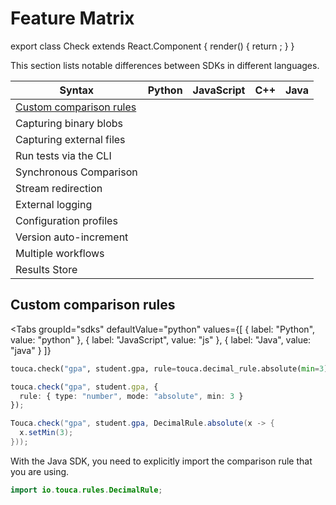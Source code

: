 
# Feature Matrix

export class Check extends React.Component {
  render() {
    return <HiCheckCircle color="green" size="1.25rem" />;
  }
}

This section lists notable differences between SDKs in different languages.

| Syntax                                              | Python                     | JavaScript                 | C++                        | Java                       |
| --------------------------------------------------- | -------------------------- | -------------------------- | -------------------------- | -------------------------- |
| [Custom comparison rules](#custom-comparison-rules) | <Since version="v1.8.1" /> | <Since version="v1.6.2" /> |                            | <Since version="v1.5.2" /> |
| Capturing binary blobs                              | <Since version="v1.8.1" /> | <Since version="v1.6.2" /> |                            |                            |
| Capturing external files                            | <Since version="v1.8.1" /> | <Since version="v1.6.2" /> |                            |                            |
| Run tests via the CLI                               | <Since version="v1.5.2" /> |                            |                            |                            |
| Synchronous Comparison                              | <Since version="v1.8.6" /> | <Since version="v1.6.4" /> | <Since version="v1.6.1" /> | <Since version="v1.6.1" /> |
| Stream redirection                                  |                            |                            | <Since version="v1.4.0" /> |                            |
| External logging                                    |                            |                            | <Since version="v1.4.0" /> |                            |
| Configuration profiles                              | <Since version="v1.5.3" /> | <Since version="v1.5.6" /> | <Since version="v1.6.0" /> | <Since version="v1.6.0" /> |
| Version auto-increment                              | <Since version="v1.5.8" /> | <Since version="v1.5.5" /> | <Since version="v1.6.0" /> | <Since version="v1.6.0" /> |
| Multiple workflows                                  | <Since version="v1.5.2" /> | <Since version="v1.5.5" /> | <Since version="v1.6.0" /> | <Since version="v1.6.0" /> |
| Results Store                                       | <Since version="v1.5.2" /> | <Since version="v1.5.5" /> | <Since version="v1.6.0" /> | <Since version="v1.6.0" /> |

## Custom comparison rules

<Tabs
  groupId="sdks"
  defaultValue="python"
  values={[
    { label: "Python", value: "python" },
    { label: "JavaScript", value: "js" },
    { label: "Java", value: "java" }
  ]}
>
<TabItem value="python">

```py
touca.check("gpa", student.gpa, rule=touca.decimal_rule.absolute(min=3))
```

</TabItem>
<TabItem value="js">

```ts
touca.check("gpa", student.gpa, {
  rule: { type: "number", mode: "absolute", min: 3 }
});
```

</TabItem>
<TabItem value="java">

```java
Touca.check("gpa", student.gpa, DecimalRule.absolute(x -> {
  x.setMin(3);
}));
```

With the Java SDK, you need to explicitly import the comparison rule that you
are using.

```java
import io.touca.rules.DecimalRule;
```

</TabItem>
</Tabs>
